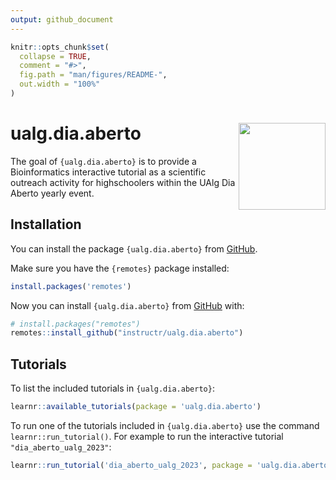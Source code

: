 ```yaml
---
output: github_document
---
```


<!-- README.md is generated from README.Rmd. Please edit that file -->

```r
knitr::opts_chunk$set(
  collapse = TRUE,
  comment = "#>",
  fig.path = "man/figures/README-",
  out.width = "100%"
)
```

# ualg.dia.aberto <img src='man/figures/logo.svg' align="right" height="139" />

<!-- badges: start -->
<!-- badges: end -->

The goal of `{ualg.dia.aberto}` is to provide a Bioinformatics interactive
tutorial as a scientific outreach activity for highschoolers within the UAlg Dia
Aberto yearly event.

## Installation

You can install the package `{ualg.dia.aberto}` from
[GitHub](https://github.com/).

Make sure you have the `{remotes}` package installed:

```r
install.packages('remotes')
```

Now you can install `{ualg.dia.aberto}` from [GitHub](https://github.com/) with:

``` r
# install.packages("remotes")
remotes::install_github("instructr/ualg.dia.aberto")
```

## Tutorials

To list the included tutorials in `{ualg.dia.aberto}`:

```r
learnr::available_tutorials(package = 'ualg.dia.aberto')
```

To run one of the tutorials included in `{ualg.dia.aberto}` use the command
`learnr::run_tutorial()`. For example to run the interactive tutorial
`"dia_aberto_ualg_2023"`:

```r
learnr::run_tutorial('dia_aberto_ualg_2023', package = 'ualg.dia.aberto')
```
